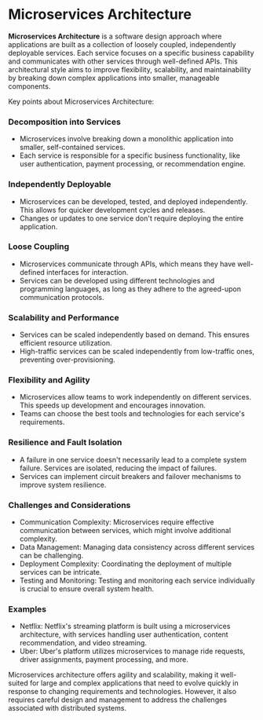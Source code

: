 # Microservices Architecture

**Microservices Architecture** is a software design approach where applications are built as a collection of loosely coupled, independently deployable services. Each service focuses on a specific business capability and communicates with other services through well-defined APIs. This architectural style aims to improve flexibility, scalability, and maintainability by breaking down complex applications into smaller, manageable components.

Key points about Microservices Architecture:

### Decomposition into Services

- Microservices involve breaking down a monolithic application into smaller, self-contained services.
- Each service is responsible for a specific business functionality, like user authentication, payment processing, or recommendation engine.

### Independently Deployable

- Microservices can be developed, tested, and deployed independently. This allows for quicker development cycles and releases.
- Changes or updates to one service don't require deploying the entire application.

### Loose Coupling

- Microservices communicate through APIs, which means they have well-defined interfaces for interaction.
- Services can be developed using different technologies and programming languages, as long as they adhere to the agreed-upon communication protocols.

### Scalability and Performance

- Services can be scaled independently based on demand. This ensures efficient resource utilization.
- High-traffic services can be scaled independently from low-traffic ones, preventing over-provisioning.

### Flexibility and Agility

- Microservices allow teams to work independently on different services. This speeds up development and encourages innovation.
- Teams can choose the best tools and technologies for each service's requirements.

### Resilience and Fault Isolation

- A failure in one service doesn't necessarily lead to a complete system failure. Services are isolated, reducing the impact of failures.
- Services can implement circuit breakers and failover mechanisms to improve system resilience.

### Challenges and Considerations

- Communication Complexity: Microservices require effective communication between services, which might involve additional complexity.
- Data Management: Managing data consistency across different services can be challenging.
- Deployment Complexity: Coordinating the deployment of multiple services can be intricate.
- Testing and Monitoring: Testing and monitoring each service individually is crucial to ensure overall system health.

### Examples

- Netflix: Netflix's streaming platform is built using a microservices architecture, with services handling user authentication, content recommendation, and video streaming.
- Uber: Uber's platform utilizes microservices to manage ride requests, driver assignments, payment processing, and more.

Microservices architecture offers agility and scalability, making it well-suited for large and complex applications that need to evolve quickly in response to changing requirements and technologies. However, it also requires careful design and management to address the challenges associated with distributed systems.
